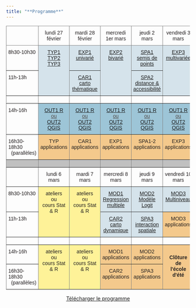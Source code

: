 ```yaml
---
title: "**Programme**"
---
```


```{=html}
<style type="text/css">
.tg  {border-collapse:collapse;border-spacing:0;}
.tg td{border-color:black;border-style:solid;border-width:1px;font-family:Arial, sans-serif;font-size:14px;
  overflow:hidden;padding:10px 5px;word-break:normal;}
.tg th{border-color:black;border-style:solid;border-width:1px;font-family:Arial, sans-serif;font-size:14px;
  font-weight:normal;overflow:hidden;padding:10px 5px;word-break:normal;}
.tg .tg-bghx{background-color:#FEF298;border-color:inherit;color:#231F20;text-align:center;vertical-align:top}
.tg .tg-fj14{background-color:#D5E3EB;border-color:inherit;color:#524B48;text-align:center;text-decoration:underline;
  vertical-align:top}
.tg .tg-llyw{background-color:#c0c0c0;border-color:inherit;text-align:left;vertical-align:top}
.tg .tg-cbcc{background-color:#9DC5D7;border-color:inherit;color:#524B48;text-align:center;text-decoration:underline;
  vertical-align:top}
.tg .tg-0pky{border-color:inherit;text-align:left;vertical-align:top}
.tg .tg-8mk8{border-color:inherit;color:#231F20;text-align:center;vertical-align:top}
.tg .tg-u8h6{border-color:inherit;color:#231F20;text-align:left;vertical-align:top}
.tg .tg-bypi{background-color:#F4C98C;border-color:inherit;color:#231F20;text-align:center;vertical-align:top}
</style>

<table class="tg">
<thead>
  <tr>
    <th class="tg-0pky"> </th>
    <th class="tg-8mk8">lundi 27 février</th>
    <th class="tg-8mk8">mardi 28 février</th>
    <th class="tg-8mk8">mercredi 1er mars</th>
    <th class="tg-8mk8">jeudi 2 mars</th>
    <th class="tg-8mk8">vendredi 3 mars</th>
  </tr>
</thead>
<tbody>
  <tr>
    <td class="tg-u8h6">8h30-10h30</td>
    <td class="tg-fj14" rowspan="2"><a href="https://ee2023.netlify.app/modules/typ1_enq.html" target="_blank" rel="noopener noreferrer">TYP1</a><br>
    <a href="https://ee2023.netlify.app/modules/typ2_rec.html" target="_blank" rel="noopener noreferrer">TYP2</a><br>
    <a href="https://ee2023.netlify.app/modules/typ3_ig.html" target="_blank" rel="noopener noreferrer"> TYP3</a>
    </td>
    
    <td class="tg-fj14"><a href="https://ee2023.netlify.app/modules/exp1_uni.html" target="_blank" rel="noopener noreferrer">EXP1<br>univarié</a>
    </td>
    
    <td class="tg-fj14" rowspan="2"><a href="https://ee2023.netlify.app/modules/exp2_biv.html" target="_blank" rel="noopener noreferrer"> EXP2 <br> bivarié</a></td>
    
    <td class="tg-fj14"><a href="https://ee2023.netlify.app/modules/spa1_sem.html" target="_blank" rel="noopener noreferrer">SPA1<br>semis de points</a></td>
    
    <td class="tg-fj14" rowspan="2"><a href="https://ee2023.netlify.app/modules/exp3_mul.html" target="_blank" rel="noopener noreferrer"> EXP3<br>multivariée</a></td>
  </tr>
  
  <tr>
    <td class="tg-u8h6">11h-13h</td>
    
    <td class="tg-fj14"><a href="https://ee2023.netlify.app/modules/cart1-2_the.html" target="_blank" rel="noopener noreferrer">CAR1<br>carto thématique</a></td>
    
    <td class="tg-fj14"><a href="https://ee2023.netlify.app/modules/spa2_dis.html" target="_blank" rel="noopener noreferrer">SPA2<br>distance &amp; accessibilité</a></td>
  </tr>
  
  <tr>
    <td class="tg-0pky"> </td>
    <td class="tg-0pky"> </td>
    <td class="tg-0pky"> </td>
    <td class="tg-0pky"> </td>
    <td class="tg-0pky"> </td>
    <td class="tg-0pky"> </td>
  </tr>
  
  <tr>
    <td class="tg-u8h6">14h-16h</td>
    
    <td class="tg-cbcc"><a href="https://ee2023.netlify.app/modules/out1_r.html" target="_blank" rel="noopener noreferrer">OUT1 R</a><br>ou<br><a href="https://ee2023.netlify.app/modules/out2_qgis.html" target="_blank" rel="noopener noreferrer">OUT2 QGIS</a></td>
    
    <td class="tg-cbcc"><a href="https://ee2023.netlify.app/modules/out1_r.html" target="_blank" rel="noopener noreferrer">OUT1 R</a><br>ou<br><a href="https://ee2023.netlify.app/modules/out2_qgis.html" target="_blank" rel="noopener noreferrer">OUT2 QGIS</a></td>
    
    <td class="tg-cbcc"><a href="https://ee2023.netlify.app/modules/out1_r.html" target="_blank" rel="noopener noreferrer">OUT1 R</a><br>ou<br><a href="https://ee2023.netlify.app/modules/out2_qgis.html" target="_blank" rel="noopener noreferrer">OUT2 QGIS</a></td>
    
    <td class="tg-cbcc"><a href="https://ee2023.netlify.app/modules/out1_r.html" target="_blank" rel="noopener noreferrer">OUT1 R</a><br>ou<br><a href="https://ee2023.netlify.app/modules/out2_qgis.html" target="_blank" rel="noopener noreferrer">OUT2 QGIS</a></td>
    
    <td class="tg-cbcc"><a href="https://ee2023.netlify.app/modules/out1_r.html" target="_blank" rel="noopener noreferrer">OUT1 R</a><br>ou<br><a href="https://ee2023.netlify.app/modules/out2_qgis.html" target="_blank" rel="noopener noreferrer">OUT2 QGIS</a></td>
    
  </tr>
  
  <tr>
    <td class="tg-u8h6">16h30-18h30<br>&nbsp;&nbsp;(parallèles)</td>
    <td class="tg-bypi">TYP<br>applications</td>
    <td class="tg-bypi">CAR1<br>applications</td>
    <td class="tg-bypi">EXP1<br>applications</td>
    <td class="tg-bypi">SPA1-2<br>applications</td>
    <td class="tg-bypi">EXP3<br>applications</td>
  </tr>
  <tr>
    <td class="tg-llyw"></td>
    <td class="tg-llyw"></td>
    <td class="tg-llyw"></td>
    <td class="tg-llyw"></td>
    <td class="tg-llyw"></td>
    <td class="tg-llyw"></td>
  </tr>
  <tr>
    <td class="tg-0pky"> </td>
    <td class="tg-8mk8">lundi 6 mars</td>
    <td class="tg-8mk8">mardi 7 mars</td>
    <td class="tg-8mk8">mercredi 8 mars</td>
    <td class="tg-8mk8">jeudi 9 mars</td>
    <td class="tg-8mk8">vendredi 10 mars</td>
  </tr>
  <tr>
    <td class="tg-u8h6">8h30-10h30</td>
    
    <td class="tg-bghx" rowspan="2">ateliers<br>ou<br>cours Stat &amp; R</td>
    
    <td class="tg-bghx" rowspan="2">ateliers<br>ou<br>cours Stat &amp; R</td>
    
    <td class="tg-fj14"><a href="https://ee2023.netlify.app/modules/mod1_quanti.html" target="_blank" rel="noopener noreferrer">MOD1<br>Regression multiple</a></td>
    
    <td class="tg-fj14"><a href="https://ee2023.netlify.app/modules/mod2_quali.html" target="_blank" rel="noopener noreferrer">MOD2<br>Modèle Logit</a></td>
    
    <td class="tg-fj14"><a href="https://ee2023.netlify.app/modules/mod3_multiniv.html" target="_blank" rel="noopener noreferrer">MOD3<br>Multiniveau</a></td>
  </tr>
  
  <tr>
    <td class="tg-u8h6">11h-13h</td>
    
    <td class="tg-fj14"><a href="https://ee2023.netlify.app/modules/cart3_dyn.html" target="_blank" rel="noopener noreferrer">CAR2<br>carto dynamique</a></td>
    
    <td class="tg-fj14"><a href="https://ee2023.netlify.app/modules/spa3_int.html" target="_blank" rel="noopener noreferrer">SPA3<br>interaction spatiale</a></td>
    
    <td class="tg-bypi">MOD3<br>applications</td>
  </tr>
  
  <tr>
    <td class="tg-0pky"> </td>
    <td class="tg-0pky"> </td>
    <td class="tg-0pky"> </td>
    <td class="tg-0pky"> </td>
    <td class="tg-0pky"> </td>
    <td class="tg-0pky"> </td>
  </tr>
  <tr>
    <td class="tg-u8h6">14h-16h</td>
    <td class="tg-bghx" rowspan="2">ateliers<br>ou<br>cours Stat &amp; R</td>
    <td class="tg-bghx" rowspan="2">ateliers<br>ou<br>cours Stat &amp; R</td>
    <td class="tg-bypi">MOD1<br>applications</td>
    <td class="tg-bypi">MOD2<br>applications</td>
    <td class="tg-bypi" rowspan="2"><br><b>Clôture <br> de <br> l'école d'été</b> <br><i class="bi bi-trophy-fill"></i></td>
  </tr>
  <tr>
    <td class="tg-u8h6">16h30-18h30<br>&nbsp;&nbsp;(parallèles)</td>
    <td class="tg-bypi">CAR2<br>applications</td>
    <td class="tg-bypi">SPA3<br>applications</td>

  </tr>
</tbody>
</table>
```


<center><a href="img/programme.pdf" class="btn btn-info" role="button" aria-disabled="true" target="_blank"><i class="bi bi-cloud-arrow-down"></i> Télécharger le programme </a></center>



